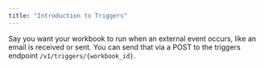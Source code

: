 ```yaml
---
title: "Introduction to Triggers"
---
```


Say you want your workbook to run when an external event occurs, like an email is received or sent. You can send that via a POST to the triggers endpoint `/v1/triggers/{workbook_id}`. 